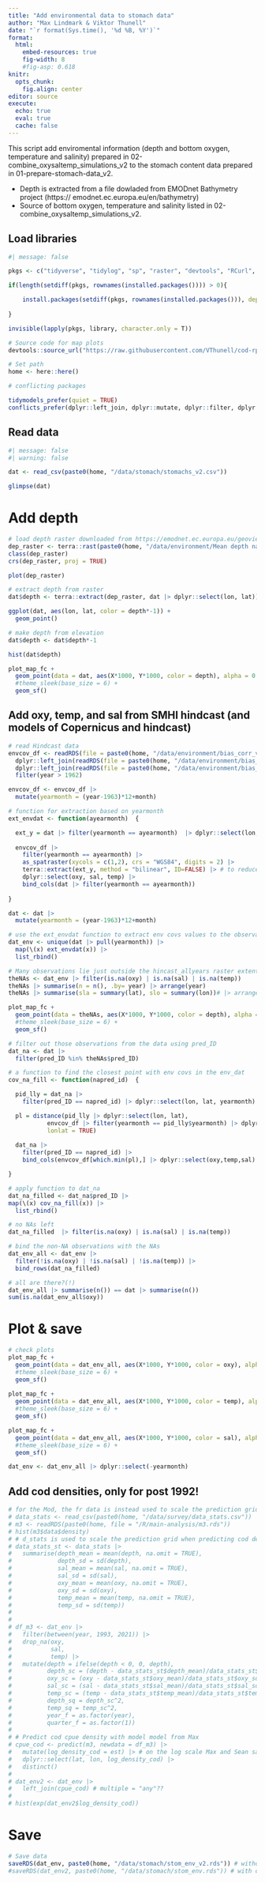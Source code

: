 ```yaml
---
title: "Add environmental data to stomach data"
author: "Max Lindmark & Viktor Thunell"
date: "`r format(Sys.time(), '%d %B, %Y')`"
format: 
  html:
    embed-resources: true
    fig-width: 8
    #fig-asp: 0.618
knitr: 
  opts_chunk:
    fig.align: center
editor: source
execute: 
  echo: true
  eval: true
  cache: false
---
```


This script add enviromental information (depth and bottom oxygen, temperature and salinity) prepared in 02-combine_oxysaltemp_simulations_v2 to the stomach content data prepared in 01-prepare-stomach-data_v2.

  * Depth is extracted from a file dowladed from EMODnet Bathymetry project (https:// emodnet.ec.europa.eu/en/bathymetry) 
  * Source of bottom oxygen, temperature and salinity listed in 02-combine_oxysaltemp_simulations_v2.


## Load libraries

```r
#| message: false

pkgs <- c("tidyverse", "tidylog", "sp", "raster", "devtools", "RCurl", "sdmTMB", "purrr", "terra", "ncdf4", "chron", "ncdf4", "tidyterra", "tidymodels") 

if(length(setdiff(pkgs, rownames(installed.packages()))) > 0){

    install.packages(setdiff(pkgs, rownames(installed.packages())), dependencies = T)
 
}

invisible(lapply(pkgs, library, character.only = T))

# Source code for map plots
devtools::source_url("https://raw.githubusercontent.com/VThunell/cod-rpw/main/R/functions/map-plot.R")

# Set path
home <- here::here()

# conflicting packages

tidymodels_prefer(quiet = TRUE)
conflicts_prefer(dplyr::left_join, dplyr::mutate, dplyr::filter, dplyr::select, dplyr::summarise)
```

## Read data

```r
#| message: false
#| warning: false

dat <- read_csv(paste0(home, "/data/stomach/stomachs_v2.csv"))

glimpse(dat)
```

# Add depth

```r
# load depth raster downloaded from https://emodnet.ec.europa.eu/geoviewer/
dep_raster <- terra::rast(paste0(home, "/data/environment/Mean depth natural colour (with land).nc"))
class(dep_raster)
crs(dep_raster, proj = TRUE)

plot(dep_raster)

# extract depth from raster
dat$depth <- terra::extract(dep_raster, dat |> dplyr::select(lon, lat))$elevation

ggplot(dat, aes(lon, lat, color = depth*-1)) + 
  geom_point()

# make depth from elevation
dat$depth <- dat$depth*-1

hist(dat$depth)

plot_map_fc +
  geom_point(data = dat, aes(X*1000, Y*1000, color = depth), alpha = 0.5) +
  #theme_sleek(base_size = 6) + 
  geom_sf()

```

## Add oxy, temp, and sal from SMHI hindcast (and models of Copernicus and hindcast)

```r
# read Hindcast data
envcov_df <- readRDS(file = paste0(home, "/data/environment/bias_corr_vars_oxy.rds")) |>
  dplyr::left_join(readRDS(file = paste0(home, "/data/environment/bias_corr_vars_sal.rds"))) |>
  dplyr::left_join(readRDS(file = paste0(home, "/data/environment/bias_corr_vars_temp.rds"))) |>
  filter(year > 1962) 

envcov_df <- envcov_df |>
  mutate(yearmonth = (year-1963)*12+month)

# function for extraction based on yearmonth
ext_envdat <- function(ayearmonth)  {

  ext_y = dat |> filter(yearmonth == ayearmonth)  |> dplyr::select(lon, lat) # coords from the stomach data, can only be lon and lat for extract()
  
  envcov_df |>
    filter(yearmonth == ayearmonth) |>
    as_spatraster(xycols = c(1,2), crs = "WGS84", digits = 2) |>
    terra::extract(ext_y, method = "bilinear", ID=FALSE) |> # to reduce NaNs produced when points are outside raster extent (i.e. on land) 
    dplyr::select(oxy, sal, temp) |>
    bind_cols(dat |> filter(yearmonth == ayearmonth))
    
}

dat <- dat |>
  mutate(yearmonth = (year-1963)*12+month)

# use the ext_envdat function to extract env covs values to the observations fr hindcast
dat_env <- unique(dat |> pull(yearmonth)) |> 
  map(\(x) ext_envdat(x)) |>
  list_rbind()

# Many observations lie just outside the hincast_allyears raster extent causing NA values
theNAs <- dat_env |> filter(is.na(oxy) | is.na(sal) | is.na(temp))
theNAs |> summarise(n = n(), .by= year) |> arrange(year)
theNAs |> summarise(sla = summary(lat), slo = summary(lon))# |> arrange(year)

plot_map_fc +
  geom_point(data = theNAs, aes(X*1000, Y*1000, color = depth), alpha = 0.5) +
  #theme_sleek(base_size = 6) + 
  geom_sf()

# filter out those observations from the data using pred_ID
dat_na <- dat |> 
  filter(pred_ID %in% theNAs$pred_ID)

# a function to find the closest point with env covs in the env_dat
cov_na_fill <- function(napred_id)  {

  pid_lly = dat_na |> 
    filter(pred_ID == napred_id) |> dplyr::select(lon, lat, yearmonth) 

  pl = distance(pid_lly |> dplyr::select(lon, lat),
           envcov_df |> filter(yearmonth == pid_lly$yearmonth) |> dplyr::select(lon,lat),
           lonlat = TRUE)
  
  dat_na |> 
    filter(pred_ID == napred_id) |> 
    bind_cols(envcov_df[which.min(pl),] |> dplyr::select(oxy,temp,sal) )

}

# apply function to dat_na
dat_na_filled <- dat_na$pred_ID |>
map(\(x) cov_na_fill(x)) |>
  list_rbind() 

# no NAs left
dat_na_filled  |> filter(is.na(oxy) | is.na(sal) | is.na(temp))

# bind the non-NA observations with the NAs 
dat_env_all <- dat_env |> 
  filter(!is.na(oxy) | !is.na(sal) | !is.na(temp)) |>
  bind_rows(dat_na_filled)

# all are there?(!)
dat_env_all |> summarise(n()) == dat |> summarise(n())
sum(is.na(dat_env_all$oxy))
```

# Plot & save

```r
# check plots
plot_map_fc +
  geom_point(data = dat_env_all, aes(X*1000, Y*1000, color = oxy), alpha = 0.5) +
  #theme_sleek(base_size = 6) + 
  geom_sf() 
  
plot_map_fc +
  geom_point(data = dat_env_all, aes(X*1000, Y*1000, color = temp), alpha = 0.5) +
  #theme_sleek(base_size = 6) + 
  geom_sf() 

plot_map_fc +
  geom_point(data = dat_env_all, aes(X*1000, Y*1000, color = sal), alpha = 0.5) +
  #theme_sleek(base_size = 6) + 
  geom_sf() 

dat_env <- dat_env_all |> dplyr::select(-yearmonth)
```

## Add cod densities, only for post 1992!

```r

# for the Mod, the fr data is instead used to scale the prediction grid
# data_stats <- read_csv(paste0(home, "/data/survey/data_stats.csv")) 
# m3 <- readRDS(paste0(home, file = "/R/main-analysis/m3.rds"))
# hist(m3$data$density)
# # d_stats is used to scale the prediction grid when predicting cod densities
# data_stats_st <- data_stats |>
#   summarise(depth_mean = mean(depth, na.omit = TRUE),
#             depth_sd = sd(depth),
#             sal_mean = mean(sal, na.omit = TRUE),
#             sal_sd = sd(sal),
#             oxy_mean = mean(oxy, na.omit = TRUE),
#             oxy_sd = sd(oxy),
#             temp_mean = mean(temp, na.omit = TRUE),
#             temp_sd = sd(temp))
# 
# 
# df_m3 <- dat_env |>
#   filter(between(year, 1993, 2021)) |>
#   drop_na(oxy,
#           sal,
#           temp) |>
#   mutate(depth = ifelse(depth < 0, 0, depth),
#          depth_sc = (depth - data_stats_st$depth_mean)/data_stats_st$depth_sd,
#          oxy_sc = (oxy - data_stats_st$oxy_mean)/data_stats_st$oxy_sd,
#          sal_sc = (sal - data_stats_st$sal_mean)/data_stats_st$sal_sd,
#          temp_sc = (temp - data_stats_st$temp_mean)/data_stats_st$temp_sd,
#          depth_sq = depth_sc^2,
#          temp_sq = temp_sc^2,
#          year_f = as.factor(year),
#          quarter_f = as.factor(1))
# 
# # Predict cod cpue density with model model from Max  
# cpue_cod <- predict(m3, newdata = df_m3) |>
#   mutate(log_density_cod = est) |> # on the log scale Max and Sean says!
#   dplyr::select(lat, lon, log_density_cod) |>
#   distinct()
# 
# dat_env2 <- dat_env |>
#   left_join(cpue_cod) # multiple = "any"?? 
# 
# hist(exp(dat_env2$log_density_cod))
```

# Save
```r
# Save data
saveRDS(dat_env, paste0(home, "/data/stomach/stom_env_v2.rds")) # without cod densities
#saveRDS(dat_env2, paste0(home, "/data/stomach/stom_env.rds")) # with cod densities
```

